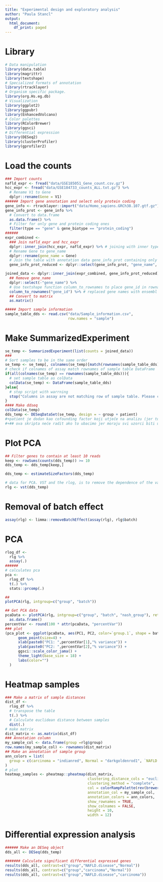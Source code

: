 ```yaml
---
title: "Experimental design and exploratory analysis"
author: "Paula Stancl"
output:
  html_document:
    df_print: paged
---
```


# Library
```r
# Data manipulation
library(data.table)
library(magrittr)
library(textshape)
# Specialized formats of annotation
library(rtracklayer)
# Organism specific package.
library(org.Hs.eg.db)
# Visualization
library(ggplot2)
library(ggpubr)
library(EnhancedVolcano)
# Color palettes
library(RColorBrewer)
library(ggsci)
# Differential expression
library(DESeq2)
library(clusterProfiler)
library(gprofiler2)
```
# Load the counts
```r
### Import counts
nafld_expr <- fread("data/GSE185051_Gene_count.csv.gz")
hcc_expr <- fread("data/GSE184733_counts_ALL.txt.gz") %>% 
  # Rename V1 to Gene
  dplyr::rename(Gene = V1)
###### Import gene annotation and select only protein coding
gene_info <- rtracklayer::import("data/Homo_sapiens.GRCh38.107.gtf.gz")
gene_info_prot <- gene_info %>% 
  # Convert to data.frame
  as.data.frame() %>%
  # Filter for only gene and protein coding ones
  filter(type == "gene" & gene_biotype == "protein_coding")
######
expr_combined <- 
  ### Join nafld_expr and hcc_expr
  dplyr::inner_join(hcc_expr, nafld_expr) %>% # joining with inner type to join only genes that exist in both sets
  # Rename Gene to gene_name
  dplyr::rename(gene_name = Gene)
  # Join the table with annotation data gene_info_prot containing only gene_name and gene_id
  gene_info_prot_reduced <- dplyr::select(gene_info_prot, "gene_name", "gene_id")

joined_data <- dplyr::inner_join(expr_combined, gene_info_prot_reduced) %>%
  ## Remove gene_name
  dplyr::select(-"gene_name") %>%
  # Use textshape function column_to_rownames to place gene_id in rownames
  column_to_rownames("gene_id") %>% # replaced gene names with ensembl IDs (important for GSEA later)
  ## Convert to matrix
  as.matrix()

##### Import sample information
sample_table_dds <- read.csv("data/Sample_information.csv", 
                             row.names = "sample")
```

# Make SummarizedExperiment
```r
se_temp <- SummarizedExperiment(list(counts = joined_data))
###
# Sort samples to be in the same order 
se_temp <- se_temp[, colnames(se_temp)[match(rownames(sample_table_dds), colnames(se_temp))]] 
# check if colnames of assay match rownames of sample table DataFrame 
if(all(colnames(se_temp) == rownames(sample_table_dds))){ 
  # set sample table as colData 
  colData(se_temp) <- DataFrame(sample_table_dds) 
}else{ 
  # stop script with warrning 
  stop("Columns in assay are not matching row of sample table. Please check your data annotation") 
} 
#### Make ddseq
colData(se_temp)
dds_temp <- DESeqDataSet(se_temp, design = ~ group + patient) 
#+patient je dodan kao cofounding factor koji utječe na analizu (jer tumor i zdravi potječu iz istog pacijenta)
#+## ova skripta neće radit ako to ubacimo jer moraju svi uzorci biti upareni
```
# Plot PCA
```r
## Filter genes to contain at least 10 reads
keep <- rowSums(counts(dds_temp)) >= 10  
dds_temp <- dds_temp[keep,]

dds_temp <- estimateSizeFactors(dds_temp)

# data for PCA. VST and the rlog, is to remove the dependence of the variance on the mean, particularly the high variance of the logarithm of count data when the mean is low. Both VST and rlog use the experiment-wide trend of variance over mean, in order to transform the data to remove the experiment-wide trend. Note that we do not require or desire that all the genes have exactly the same variance after transformation.
rlg <- vst(dds_temp)
```

# Removal of batch effect
```r
assay(rlg) <- limma::removeBatchEffect(assay(rlg), rlg$batch)
```

# PCA
```r
rlog_df <-
  rlg %>%
  assay(.)
######
# calculates pca
pca <-
  rlog_df %>%
  t(.) %>%
  stats::prcomp(.)

##
plotPCA(rlg, intgroup=c("group", "batch"))

## Get PCA data
pcaData <- plotPCA(rlg, intgroup=c("group", "batch", "nash_group"), returnData=TRUE) %>% 
  as.data.frame()
percentVar <- round(100 * attr(pcaData, "percentVar"))
### plot
(pca_plot <- ggplot(pcaData, aes(PC1, PC2, color=`group.1`, shape = batch )) +
      geom_point(size=4) +
      xlab(paste0("PC1: ",percentVar[1],"% variance")) +
      ylab(paste0("PC2: ",percentVar[2],"% variance")) + 
      ggsci::scale_color_jama() +
      theme_light(base_size = 18) +
      labs(color="")
  )
```

# Heatmap samples
```r
### Make a matrix of sample distances
dist_df <-
  rlog_df %>%
  # transpose the table
  t(.) %>%
  # Calculate euclidean distance between samples
  dist(.)
# make matrix
dist_matrix <- as.matrix(dist_df)
### Annotation column
my_sample_col <- data.frame(group =rlg$group)
row.names(my_sample_col) <- rownames(dist_matrix)
## Make an annotation of sample group
ann_colors = list(
  group = c(carcinoma = "indianred", Normal = "darkgoldenrod1", `NAFLD disease` = "forestgreen")
)
# plot
heatmap_samples <- pheatmap::pheatmap(dist_matrix,
                                      clustering_distance_cols = "euclidean",
                                      clustering_method = "complete",
                                      col = colorRampPalette(rev(brewer.pal(9, "Reds")))(255),
                                      annotation_col = my_sample_col,
                                      annotation_colors = ann_colors, 
                                      show_rownames = TRUE,
                                      show_colnames = FALSE,
                                      height = 10,
                                      width = 12)
```


# Differential expression analysis
```r
###### Make an DESeq object
dds_all <- DESeq(dds_temp) 

####### Calculate significant differential expressed genes
results(dds_all, contrast=c("group","NAFLD.disease","Normal"))
results(dds_all, contrast=c("group","carcinoma","Normal"))
results(dds_all, contrast=c("group","NAFLD.disease","carcinoma"))
```
